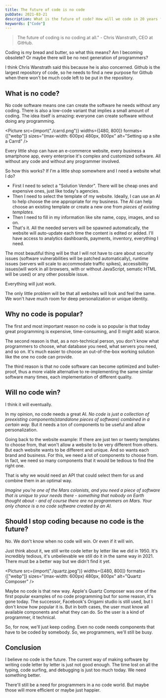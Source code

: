 ```yaml
---
title: The future of code is no code
pubDate: 2021-03-21
description: What is the future of code? How will we code in 20 years from now?
keywords: ["Code"]
---
```


> The future of coding is no coding at all." - Chris Wanstrath, CEO at GitHub.

Coding is my bread and butter, so what this means? Am I becoming obsolete? Or maybe there will be no next generation of programmers?

I think Chris Wanstrath said this because he is also concerned. Github is the largest repository of code, so he needs to find a new purpose
for Github when there won't be much code left to be put in the repository.

## What is no code?

No code software means one can create the software he needs without any coding. There is also a low-code variant that implies a small amount of coding.
The idea itself is amazing: everyone can create software without doing any programming.


<Picture
  src={import("./carrd.png")}
  widths={[480, 800]}
  formats={["webp"]}
  sizes="(max-width: 600px) 480px, 800px"
  alt="Setting up a site a Carrd"
/>

Every little shop can have an e-commerce website, every business a smartphone app, every enterprise it's complex and customized software.
All without any code and without any programmer involved.

So how this works? If I'm a little shop somewhere and I need a website what I do?

- First I need to select a "Solution Vendor". There will be cheap ones and expensive ones, just like today's agencies.
- Then I need to select the template of my website. Ideally, I can use an AI to help choose the one appropriate for my business.
  The AI can help choose an existing template or create a new one from _pieces of existing templates._
- Then I need to fill in my information like site name, copy, images, and so on.
- That's it. All the needed servers will be spawned automatically, the website will auto-update each time the content is edited or added.
  I'll have access to analytics dashboards, payments, inventory, everything I need.

The most beautiful thing will be that I will not have to care about security issues (software vulnerabilities will be patched automatically),
runtime issues (servers will scale to accommodate traffic spikes), accessibility issues(will work in all browsers, with or without JavaScript,
sematic HTML will be used) or any other possible issue.

Everything will just work.

The only little problem will be that all websites will look and feel the same. We won't have much room for deep personalization or unique identity.

## Why no code is popular?

The first and most important reason no code is so popular is that today great programming is expensive, time-consuming, and (I might add) scarce.

The second reason is that, as a non-technical person, you don't know what programmers to choose, what database you need, what servers you need, and so on.
It's much easier to choose an out-of-the-box working solution like the one no code can provide.

The third reason is that no code software can become optimized and bullet-proof, thus a more viable alternative to re-implementing
the same similar software many times, each implementation of different quality.

## Will no code win?

I think it will eventually.

In my opinion, no code needs a great AI. _No code is just a collection of preexisting components(standalone pieces of software) combined in a certain way._
But it needs a ton of components to be useful and allow personalization.

Going back to the website example: If there are just ten or twenty templates to choose from, that won't allow a website to be very different from others.
But each website wants to be different and unique. And so wants each brand and business. For this, we need a lot of components to choose from.
In fact, we need so many components that it would be tedious to find the right one.

That is why we would need an API that could select them for us and combine them in an optimal way.

_Imagine you're one of the Mars colonists, and you need a piece of software that is unique to your needs there - something that nobody on Earth thought about -
and of course there are no programmers on Mars. Your only chance is a no code software created by an AI._

## Should I stop coding because no code is the future?

No. We don't know when no code will win. Or even if it will win.

Just think about it, we still write code letter by letter like we did in 1950.
It's incredibly tedious, it's unbelievable we still do it in the same way in 2021. There must be a better way but we didn't find it yet.

<Picture
  src={import("./quartz.jpeg")}
  widths={[480, 800]}
  formats={["webp"]}
  sizes="(max-width: 600px) 480px, 800px"
  alt="Quartz Composer"
/>

Maybe no code is that new way. Apple's Quartz Composer was one of the first popular examples of no code programming but for some reason, it's gone today.
The successor, Facebook's Origami studio is still used, but I don't know how popular it is. But in both cases, the user must know all available components
and what they can do. So the user is a kind of programmer, it technical.

So, for now, we'll just keep coding. Even no code needs components that have to be coded by somebody. So, we programmers, we'll still be busy.

## Conclusion

I believe no code is the future. The current way of making software by writing code letter by letter is just not good enough.
The time lost on all the typing, code surfing, and debugging is just too much today. We need something better.

There'll still be a need for programmers in a no code world. But maybe those will more efficient or maybe just happier.

